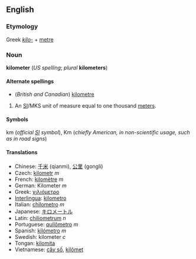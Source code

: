 <!--If you edit this page, please also edit "kilometre" to keep these two pages in synch.-->

==English==
=== Etymology ===
Greek ''[[kilo-]]'' + [[metre]] <!--or the SI prefix "kilo-" + metre, or a calque of the French? -->

=== Noun ===
'''kilometer''' (''US spelling''; ''plural'' '''kilometers''')

==== Alternate spellings ====
*(''British and Canadian'') [[kilometre]]

#An [[SI#Abbreviation|SI]]/MKS unit of measure equal to one thousand [[meter]]s.

====Symbols====
km (''official [[SI]] symbol''), Km (''chiefly American, in non-scientific usage, such as in road signs'')

==== Translations ====
*Chinese: [[千米]] (qianmi), [[公里]] (gongli)
*Czech: [[kilometr]] ''m''
*French: [[kilomètre]] ''m''
*German: Kilometer ''m''
*Greek: [[χιλιόμετρο]]
*[[Interlingua]]: [[kilometro]]
*Italian: [[chilometro]] ''m''
*Japanese: [[キロメートル]]
*Latin: [[chiliometrum]] ''n''
*Portuguese: [[quilômetro]] ''m''
*Spanish: [[kilómetro]] ''m''
*Swedish: kilometer ''c''
*Tongan: [[kilomita]]
*Vietnamese: [[cây số]], [[kilômet]]
<!--If you edit this page, please also edit "kilometre" to keep these two pages in synch.-->